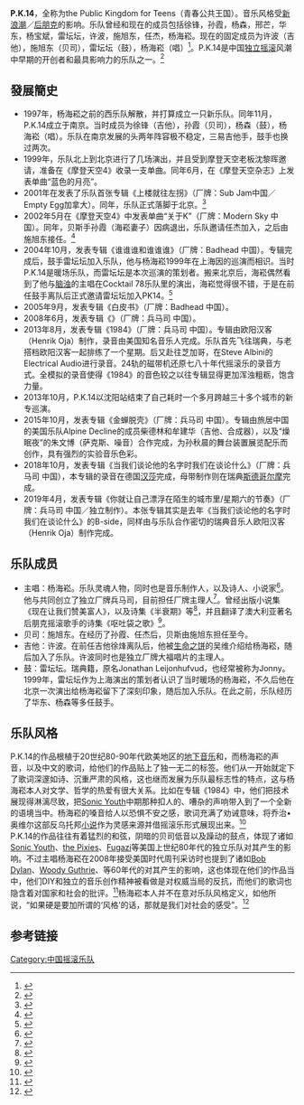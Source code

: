 {{Infobox_Band
| 类型 = 乐队
| name = P.K.14
| 图片 = 
| 图片简介 = 
| 本名 = 青春公共王国
| 英文名 = the Public Kigdom for Teens
| 出道地點 = {{CHN}}[[江苏省|江苏省]][[南京市|南京市]]
| 語言 = 中文
| 活跃年代 = 1997年–现在
| music_genre = {{Flatlist|
* [[后朋克|后朋克]]
* [[独立摇滚|独立摇滚]]
* [[另类摇滚|另类摇滚]]<ref name="Spotify-P.K.14">{{cite web |title=Spotify-P.K.14 |url=https://open.spotify.com/artist/0pPxbMpxTtkh15mvvjewGV/about |website=Spotify |accessdate=2020-04-23}}</ref>
* [[实验音乐|实验音乐]]
}}
| record_label = {{Flatlist|
* {{link-en|兵马司|Maybe Mars}}
* [[摩登天空|摩登天空]]
}}
| related_group = {{Flatlist|
* {{link-en|Dear Eloise}}
* [https://afterargument.bandcamp.com/ After Argument]
* [[刘惜君|金发爱斯基摩人]]<ref name="刘惜君作为金发爱斯基摩人主唱正式亮相">{{cite web |author1=网易娱乐 |title=刘惜君作为金发爱斯基摩人主唱正式亮相 |url=https://ent.163.com/19/0920/17/EPHLKEPJ00039206.html |website=网易 |accessdate=2020-04-23}}</ref>
}}
| current_members = 杨海崧（唱）<br />许波（吉他）<br />施旭东（贝司）<br />雷坛坛（鼓）
| 過往成員 = 孙霞（贝司）<br>杨森（鼓）<br>徐锋（吉他）<br>华东（鼓）<br>杨宝斌（鼓）<br>任杰（贝司）
}}

'''P.K.14'''，全称为the Public Kingdom for Teens（青春公共王国）。音乐风格受[[新浪潮|新浪潮]]／[[后朋克|后朋克]]的影响。乐队曾经和现在的成员包括徐锋，孙霞，杨森，邢芒，华东，杨宝斌，雷坛坛，许波，施旭东，任杰，杨海崧。现在的固定成员为许波（吉他），施旭东（贝司），雷坛坛（鼓），杨海崧（唱）<ref name="乐队成员">{{cite web |title=P.K.14的小站 |url=https://site.douban.com/pk14/ |website=douban |accessdate=2020-04-22 |archive-date=2019-10-26 |archive-url=https://web.archive.org/web/20191026214035/https://site.douban.com/pk14/ |dead-url=no }}</ref>。P.K.14是中国[[独立摇滚|独立摇滚]]风潮中早期的开创者和最具影响力的乐队之一。<ref name="P.K. 14’s Foundational Place in the Chinese Indie Rock Scene">{{cite web |author1=Ned Raggett |title=P.K. 14’s Foundational Place in the Chinese Indie Rock Scene |url=https://daily.bandcamp.com/features/pk14-interview-chinese-indie-rock |website=bandcamp |accessdate=2020-04-22 |archive-date=2020-05-15 |archive-url=https://web.archive.org/web/20200515102216/https://daily.bandcamp.com/features/pk14-interview-chinese-indie-rock |dead-url=no }}</ref>

== 發展簡史 ==
*1997年，杨海崧之前的西乐队解散，并打算成立一只新乐队。同年11月，P.K.14成立于南京。当时成员为徐锋（吉他），孙霞（贝司），杨森（鼓），杨海崧（唱）。乐队在南京发展的头两年阵容极不稳定，三易吉他手，鼓手也换过两次。
*1999年，乐队北上到北京进行了几场演出，并且受到摩登天空老板沈黎晖邀请，准备在《摩登天空4》收录一支单曲。同年6月，在《摩登天空杂志》上发表单曲“蓝色的月亮”。
*2001年在发表了乐队首张专辑《上楼就往左拐》（厂牌：Sub Jam中国／Empty Egg加拿大）。同年，乐队正式落脚于北京。<ref name="Spotify-P.K.14">{{cite web |title=Spotify-P.K.14 |url=https://open.spotify.com/artist/0pPxbMpxTtkh15mvvjewGV/about |website=Spotify |accessdate=2020-04-23}}</ref>
*2002年5月在《摩登天空4》中发表单曲“关于K”（厂牌：Modern Sky 中国）。同年，贝斯手孙霞（海崧妻子）因病退出，乐队邀请任杰加入，之后由施旭东接任。<ref name="P.K.14乐队：1984的危险旅行">{{cite web |author1=西瓜皮士 |title=P.K.14乐队：1984的危险旅行 |url=https://www.luoow.com/ea/120/ |website=落网 |accessdate=2020-08-03}}</ref>
*2004年10月，发表专辑《谁谁谁和谁谁谁》（厂牌：Badhead 中国）。专辑完成后，鼓手雷坛坛加入乐队，他与杨海崧1999年在上海因{{link-en|国际噪音阴谋|The (International) Noise Conspiracy}}的巡演而相识。当时P.K.14是暖场乐队，而雷坛坛是本次巡演的策划者。搬来北京后，海崧偶然看到了他与[[脑浊|脑浊]]的主唱在Cocktail 78乐队里的演出，海崧觉得很不错，于是在前任鼓手离队后正式邀请雷坛坛加入PK14。<ref name="P.K.14乐队：1984的危险旅行">{{cite web |author1=西瓜皮士 |title=P.K.14乐队：1984的危险旅行 |url=https://www.luoow.com/ea/120/ |website=落网 |accessdate=2020-08-03}}</ref>
*2005年9月，发表专辑《白皮书》（厂牌：Badhead 中国）。
*2008年6月，发表专辑《{{link-en|城市天气的航行|City Weather Sailing}}》（厂牌：兵马司 中国）。
*2013年8月，发表专辑《1984》（厂牌：兵马司 中国）。专辑由欧阳汉客（Henrik Oja）制作，录音由美国知名音乐人{{link-en|Steve Albini}}完成。乐队首先飞往瑞典，与老搭档欧阳汉客一起排练了一个星期。后又赴往芝加哥，在Steve Albini的Electrical Audio进行录音。24轨的磁带机还原七八十年代摇滚乐的录音方式。全模拟的录音使得《1984》的音色较之以往专辑显得更加浑浊粗粝，饱含力量。
*2013年10月，P.K.14以沈阳站结束了自己耗时一个多月跨越三十多个城市的新专巡演。
*2015年10月，发表专辑《金蝉脱壳》（厂牌：兵马司 中国）。专辑由旅居中国的美国乐队Alpine Decline的成员柴德林和牟建华（吉他、合成器），以及“燥眠夜”的朱文博（萨克斯、噪音）合作完成，为孙秋晨的舞台装置展览配乐而创作，具有强烈的实验音乐色彩。
*2018年10月，发表专辑《当我们谈论他的名字时我们在谈论什么》（厂牌：兵马司 中国），本专辑的录音在德国[[汉莎|汉莎]]完成，母带制作则在瑞典[[斯德哥尔摩|斯德哥尔摩]]完成。
*2019年4月，发表专辑《你就让自己漂浮在陌生的城市里/星期六的节奏》（厂牌：兵马司 中国／独立制作）。本张专辑其实是去年《当我们谈论他的名字时我们在谈论什么》的B-side，同样由与乐队合作密切的瑞典音乐人欧阳汉客（Henrik Oja）制作完成。

 
== 乐队成员 ==
* 主唱：杨海崧。乐队灵魂人物，同时也是音乐制作人，以及诗人、小说家<ref name="杨海崧">{{cite web |author1=簡妙如 |title=如果我們能談論P.K.14，以及那些音樂政治寓言 |url=https://opinion.udn.com/opinion/story/8490/3435970 |website=鸣人堂 |accessdate=2020-04-22 |archive-date=2018-11-06 |archive-url=https://web.archive.org/web/20181106172358/https://opinion.udn.com/opinion/story/8490/3435970 |dead-url=no }}</ref>。他与{{link-en|Michael Pettis}}共同创立了独立厂牌兵马司，目前担任厂牌主理人<ref name="兵马司唱片主理人">{{cite web |author1=中国音乐财经网 |title=兵马司・杨海崧 ：我投身于语言所不能定义的世界 | Indie Works 厂牌观察 |url=https://www.sohu.com/a/323689804_109401 |website=sohu |accessdate=2020-04-22}}</ref>。曾经出版小说集《现在让我们赞美富人》，以及诗集《半衰期》等<ref name="杨海崧-豆瓣作者-个人主页">{{cite web |title=杨海崧-豆瓣作者-个人主页 |url=https://read.douban.com/author/63688270/ |website=douban |accessdate=2020-04-22}}</ref>，并且翻译了澳大利亚著名后朋克摇滚歌手{{link-en|Nick Cave}}的诗集《呕吐袋之歌》<ref name="呕吐袋之歌">{{cite web |title=呕吐袋之歌（豆瓣） |url=https://book.douban.com/subject/27088312/ |website=douban |accessdate=2020-04-22}}</ref>。
* 贝司：施旭东。在经历了孙霞、任杰后，贝斯由施旭东担任至今。
* 吉他：许波。在前任吉他徐烽离队后，他被[[生命之饼|生命之饼]]的吴维介绍给杨海崧，随后加入了乐队。许波同时也是独立厂牌大福唱片的主理人。
* 鼓：雷坛坛。瑞典籍，原名Jonathan Leijonhufvud，也经常被称为Jonny。1999年，雷坛坛作为{{link-en|国际噪音阴谋|The (International) Noise Conspiracy}}上海演出的策划者认识了当时暖场的杨海崧，不久后他在北京一次演出给杨海崧留下了深刻印象，随后加入乐队。在此之前，乐队经历了华东、杨森等多任鼓手。

== 乐队风格 ==
P.K.14的作品根植于20世纪80-90年代欧美地区的[[地下音乐|地下音乐]]和{{link-en|实验摇滚|experimental rock}}，而杨海崧的声音，以及中文的歌词，给他们的作品贴上了独一无二的标签。他们从一开始就定下了歌词深邃如诗、沉重严肃的风格，这也继而发展为乐队最标志性的特点，这与杨海崧本人对文学、哲学的热爱有很大关系。比如在专辑《1984》中，他们把技术展现得淋漓尽致，把[[Sonic_Youth|Sonic Youth]]中期那种扣人的、嘈杂的声响带入到了一个全新的语境当中。杨海崧的嗓音给人以恐惧不安之感，歌词充满了劝诫意味，将乔治•奥维尔这部反乌托邦[[一九八四|小说]]作为灵感来源并借摇滚乐形式展现出来。<ref name="P.K. 14’s Foundational Place in the Chinese Indie Rock Scene">{{cite web |author1=Ned Raggett |title=P.K. 14’s Foundational Place in the Chinese Indie Rock Scene |url=https://daily.bandcamp.com/features/pk14-interview-chinese-indie-rock |website=bandcamp |accessdate=2020-04-22}}</ref><br>
P.K.14的作品往往有着猛烈的和弦，阴暗的贝司低音以及躁动的鼓点，体现了诸如[[Sonic_Youth|Sonic Youth]]、[[小妖精乐队|the Pixies]]、[[Fugazi|Fugazi]]等美国上世纪80年代的独立乐队对其产生的影响。不过主唱杨海崧在2008年接受美国时代周刊采访时也提到了诸如[[Bob_Dylan|Bob Dylan]]、[[Woody_Guthrie|Woody Guthrie]]、{{link-en|Phil Ochs}}等60年代的{{link-en|抗议歌手|protest song}}对其产生的影响，这也体现在他们的作品当中，他们DIY和独立的音乐创作精神被看做是对权威当局的反抗，而他们的歌词也隐含着对国家和社会的批评。<ref>{{cite web |author1=Lara Day |title=P.K.14-Asia's Best Bands |url=http://content.time.com/time/specials/2007/article/0,28804,1704856_1704855_1704828,00.html |website=Time |accessdate=2020-04-23 |archive-date=2019-12-27 |archive-url=https://web.archive.org/web/20191227234753/http://content.time.com/time/specials/2007/article/0,28804,1704856_1704855_1704828,00.html |dead-url=no }}</ref>杨海崧本人并不在意对乐队风格定义，如他所说，“如果硬是要加所谓的‘风格’的话，那就是我们对社会的感受”。<ref name="P.K.14乐队：1984的危险旅行">{{cite web |author1=西瓜皮士 |title=P.K.14乐队：1984的危险旅行 |url=https://www.luoow.com/ea/120/ |website=落网 |accessdate=2020-08-03}}</ref>

== 参考链接 ==

{{華語音樂傳媒大獎最佳樂隊}}

[[Category:中国摇滚乐队|Category:中国摇滚乐队]]